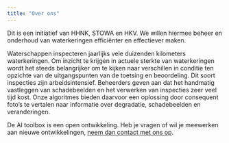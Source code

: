 ```yaml
---
title: "Over ons"
---
```


Dit is een initiatief van HHNK, STOWA en HKV. We willen hiermee beheer en onderhoud van waterkeringen efficiënter en effectiever maken.

Waterschappen inspecteren jaarlijks vele duizenden kilometers waterkeringen. Om inzicht te krijgen in actuele sterkte van waterkeringen wordt het steeds belangrijker om te kijken naar verschillen in conditie ten opzichte van de uitgangspunten van de toetsing en beoordeling. Dit soort inspecties zijn arbeidsintensief. Beheerders geven aan dat het handmatig vastleggen van schadebeelden en het verwerken van inspecties zeer veel tijd kost. Onze algoritmes bieden daarvoor een oplossing door consequent foto’s te vertalen naar informatie over degradatie, schadebeelden en veranderingen.

De AI toolbox is een open ontwikkeling. Heb je vragen of wil je meewerken aan nieuwe ontwikkelingen, [neem dan contact met ons op](contact.qmd).
